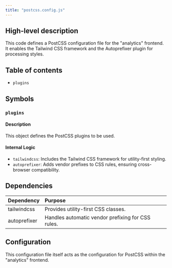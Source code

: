 ```yaml
---
title: "postcss.config.js"
---
```


## High-level description
This code defines a PostCSS configuration file for the "analytics" frontend. It enables the Tailwind CSS framework and the Autoprefixer plugin for processing styles.

## Table of contents
- `plugins`

## Symbols

### `plugins`
#### Description
This object defines the PostCSS plugins to be used.

#### Internal Logic
- `tailwindcss`:  Includes the Tailwind CSS framework for utility-first styling.
- `autoprefixer`:  Adds vendor prefixes to CSS rules, ensuring cross-browser compatibility.

## Dependencies
| Dependency | Purpose |
|:-----------|:--------|
| tailwindcss | Provides utility-first CSS classes. |
| autoprefixer | Handles automatic vendor prefixing for CSS rules. |

## Configuration
This configuration file itself acts as the configuration for PostCSS within the "analytics" frontend. 
